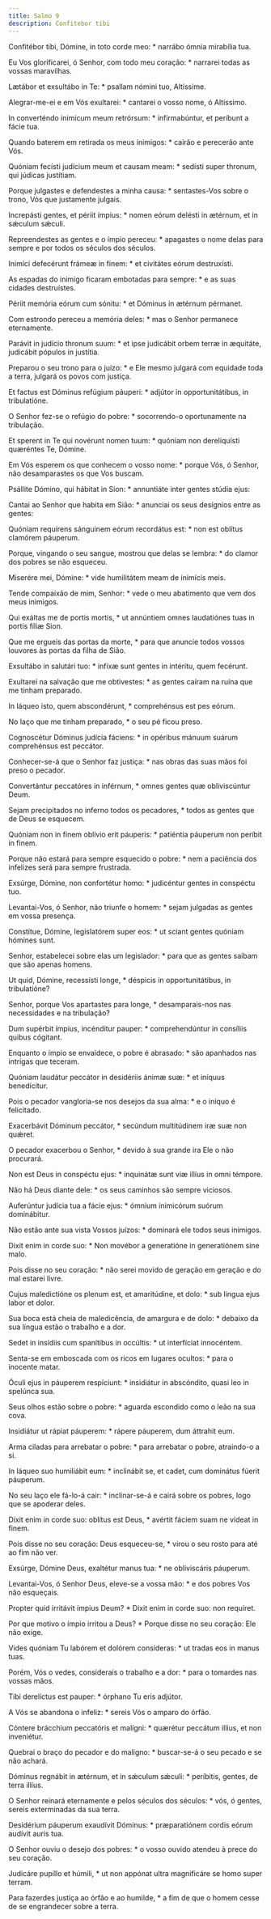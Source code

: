 ```yaml
---
title: Salmo 9
description: Confitebor tibi
---
```


<div class="side-by-side not-content">

Confitébor tibi, Dómine, in toto corde meo: * narrábo ómnia mirabília tua.

Eu Vos glorificarei, ó Senhor, com todo meu coração: * narrarei todas as vossas maravilhas.

Lætábor et exsultábo in Te: * psallam nómini tuo, Altíssime.

Alegrar-me-ei e em Vós exultarei: * cantarei o vosso nome, ó Altíssimo.

In converténdo inimícum meum retrórsum: * infirmabúntur, et períbunt a fácie tua.

Quando baterem em retirada os meus inimigos: * cairão e perecerão ante Vós.

Quóniam fecísti judícium meum et causam meam: * sedísti super thronum, qui júdicas justítiam.

Porque julgastes e defendestes a minha causa: * sentastes-Vos sobre o trono, Vós que justamente julgais.

Increpásti gentes, et périit ímpius: * nomen eórum delésti in ætérnum, et in sǽculum sǽculi.

Repreendestes as gentes e o ímpio pereceu: * apagastes o nome delas para sempre e por todos os séculos dos séculos.

Inimíci defecérunt frámeæ in finem: * et civitátes eórum destruxísti.

As espadas do inimigo ficaram embotadas para sempre: * e as suas cidades destruístes.

Périit memória eórum cum sónitu: * et Dóminus in ætérnum pérmanet.

Com estrondo pereceu a memória deles: * mas o Senhor permanece eternamente.

Parávit in judício thronum suum: * et ipse judicábit orbem terræ in æquitáte, judicábit pópulos in justítia.

Preparou o seu trono para o juízo: * e Ele mesmo julgará com equidade toda a terra, julgará os povos com justiça.

Et factus est Dóminus refúgium páuperi: * adjútor in opportunitátibus, in tribulatióne.

O Senhor fez-se o refúgio do pobre: * socorrendo-o oportunamente na tribulação.

Et sperent in Te qui novérunt nomen tuum: * quóniam non dereliquísti quæréntes Te, Dómine.

Em Vós esperem os que conhecem o vosso nome: * porque Vós, ó Senhor, não desamparastes os que Vos buscam.

Psállite Dómino, qui hábitat in Sion: * annuntiáte inter gentes stúdia ejus:

Cantai ao Senhor que habita em Sião: * anunciai os seus desígnios entre as gentes:

Quóniam requírens sánguinem eórum recordátus est: * non est oblítus clamórem páuperum.

Porque, vingando o seu sangue, mostrou que delas se lembra: * do clamor dos pobres se não esqueceu.

Miserére mei, Dómine: * vide humilitátem meam de inimícis meis.

Tende compaixão de mim, Senhor: * vede o meu abatimento que vem dos meus inimigos.

Qui exáltas me de portis mortis, * ut annúntiem omnes laudatiónes tuas in portis fíliæ Sion.

Que me ergueis das portas da morte, * para que anuncie todos vossos louvores às portas da filha de Sião.

Exsultábo in salutári tuo: * infíxæ sunt gentes in intéritu, quem fecérunt.

Exultarei na salvação que me obtivestes: * as gentes caíram na ruína que me tinham preparado.

In láqueo isto, quem abscondérunt, * comprehénsus est pes eórum.

No laço que me tinham preparado, * o seu pé ficou preso.

Cognoscétur Dóminus judícia fáciens: * in opéribus mánuum suárum comprehénsus est peccátor.

Conhecer-se-á que o Senhor faz justiça: * nas obras das suas mãos foi preso o pecador.

Convertántur peccatóres in inférnum, * omnes gentes quæ obliviscúntur Deum.

Sejam precipitados no inferno todos os pecadores, * todos as gentes que de Deus se esquecem.

Quóniam non in finem oblívio erit páuperis: * patiéntia páuperum non períbit in finem.

Porque não estará para sempre esquecido o pobre: * nem a paciência dos infelizes será para sempre frustrada.

Exsúrge, Dómine, non confortétur homo: * judicéntur gentes in conspéctu tuo.

Levantai-Vos, ó Senhor, não triunfe o homem: * sejam julgadas as gentes em vossa presença.

Constítue, Dómine, legislatórem super eos: * ut sciant gentes quóniam hómines sunt.

Senhor, estabelecei sobre elas um legislador: * para que as gentes saibam que são apenas homens.

Ut quid, Dómine, recessísti longe, * déspicis in opportunitátibus, in tribulatióne?

Senhor, porque Vos apartastes para longe, * desamparais-nos nas necessidades e na tribulação?

Dum supérbit ímpius, incénditur pauper: * comprehendúntur in consíliis quibus cógitant.

Enquanto o ímpio se envaidece, o pobre é abrasado: * são apanhados nas intrigas que teceram.

Quóniam laudátur peccátor in desidériis ánimæ suæ: * et iníquus benedícitur.

Pois o pecador vangloria-se nos desejos da sua alma: * e o iníquo é felicitado.

Exacerbávit Dóminum peccátor, * secúndum multitúdinem iræ suæ non quǽret.

O pecador exacerbou o Senhor, * devido à sua grande ira Ele o não procurará.

Non est Deus in conspéctu ejus: * inquinátæ sunt viæ illíus in omni témpore.

Não há Deus diante dele: * os seus caminhos são sempre viciosos.

Auferúntur judícia tua a fácie ejus: * ómnium inimicórum suórum dominábitur.

Não estão ante sua vista Vossos juízos: * dominará ele todos seus inimigos.

Dixit enim in corde suo: * Non movébor a generatióne in generatiónem sine malo.

Pois disse no seu coração: * não serei movido de geração em geração e do mal estarei livre.

Cujus maledictióne os plenum est, et amaritúdine, et dolo: * sub lingua ejus labor et dolor.

Sua boca está cheia de maledicência, de amargura e de dolo: * debaixo da sua língua estão o trabalho e a dor.

Sedet in insídiis cum spanítibus in occúltis: * ut interfíciat innocéntem.

Senta-se em emboscada com os ricos em lugares ocultos: * para o inocente matar.

Óculi ejus in páuperem respíciunt: * insidiátur in abscóndito, quasi leo in spelúnca sua.

Seus olhos estão sobre o pobre: * aguarda escondido como o leão na sua cova.

Insidiátur ut rápiat páuperem: * rápere páuperem, dum áttrahit eum.

Arma ciladas para arrebatar o pobre: * para arrebatar o pobre, atraindo-o a si.

In láqueo suo humiliábit eum: * inclinábit se, et cadet, cum dominátus fúerit páuperum.

No seu laço ele fá-lo-á cair: * inclinar-se-á e cairá sobre os pobres, logo que se apoderar deles.

Dixit enim in corde suo: oblítus est Deus, * avértit fáciem suam ne vídeat in finem.

Pois disse no seu coração: Deus esqueceu-se, * virou o seu rosto para até ao fim não ver.

Exsúrge, Dómine Deus, exaltétur manus tua: * ne obliviscáris páuperum.

Levantai-Vos, ó Senhor Deus, eleve-se a vossa mão: * e dos pobres Vos não esqueçais.

Propter quid irritávit ímpius Deum? * Dixit enim in corde suo: non requíret.

Por que motivo o ímpio irritou a Deus? * Porque disse no seu coração: Ele não exige.

Vides quóniam Tu labórem et dolórem consíderas: * ut tradas eos in manus tuas.

Porém, Vós o vedes, considerais o trabalho e a dor: * para o tomardes nas vossas mãos.

Tibi derelíctus est pauper: * órphano Tu eris adjútor.

A Vós se abandona o infeliz: * sereis Vós o amparo do órfão.

Cóntere brácchium peccatóris et malígni: * quærétur peccátum illíus, et non inveniétur.

Quebrai o braço do pecador e do maligno: * buscar-se-á o seu pecado e se não achará.

Dóminus regnábit in ætérnum, et in sǽculum sǽculi: * períbitis, gentes, de terra illíus.

O Senhor reinará eternamente e pelos séculos dos séculos: * vós, ó gentes, sereis exterminadas da sua terra.

Desidérium páuperum exaudívit Dóminus: * præparatiónem cordis eórum audívit auris tua.

O Senhor ouviu o desejo dos pobres: * o vosso ouvido atendeu à prece do seu coração.

Judicáre pupíllo et húmili, * ut non appónat ultra magnificáre se homo super terram.

Para fazerdes justiça ao órfão e ao humilde, * a fim de que o homem cesse de se engrandecer sobre a terra.

</div>
